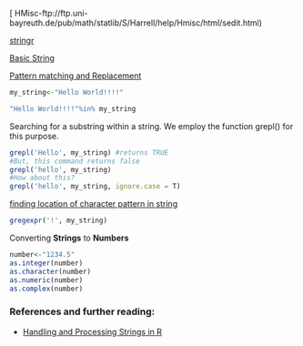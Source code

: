 
[ HMisc-ftp://ftp.uni-bayreuth.de/pub/math/statlib/S/Harrell/help/Hmisc/html/sedit.html)

[stringr](https://cran.r-project.org/web/packages/stringr/stringr.pdf)

[Basic String](https://www.r-bloggers.com/basic-text-string-functions-in-r/)

[Pattern matching and Replacement](https://stat.ethz.ch/R-manual/R-devel/library/base/html/grep.html)

[]()

```{r creating a string}
my_string<-"Hello World!!!!"

"Hello World!!!!"%in% my_string
```

Searching for a substring within a string. We employ the function grepl() for this purpose.
```{r substring testing}
grepl('Hello', my_string) #returns TRUE
#But, this command returns false
grepl('hello', my_string)
#How about this?
grepl('hello', my_string, ignore.case = T)
```

[finding location of character pattern in string](https://stackoverflow.com/questions/14249562/find-location-of-character-in-string)
```{r location of substring}
gregexpr('!', my_string)

```

Converting **Strings** to **Numbers**
```{r}
number<-"1234.5"
as.integer(number)
as.character(number)
as.numeric(number)
as.complex(number)

```



### References and further reading:
* [Handling and Processing Strings in R](http://www.gastonsanchez.com/Handling_and_Processing_Strings_in_R.pdf)



